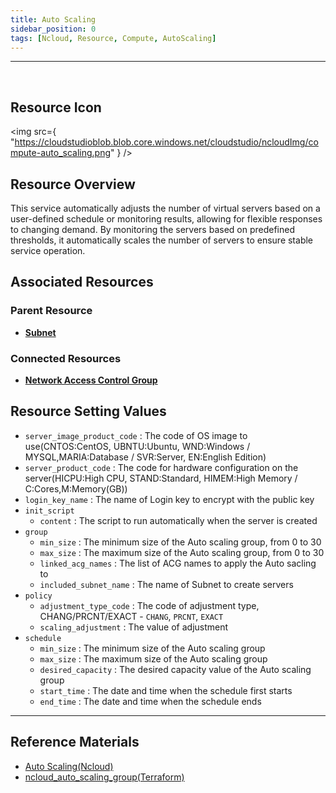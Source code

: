 ```yaml
---
title: Auto Scaling
sidebar_position: 0
tags: [Ncloud, Resource, Compute, AutoScaling]
---
```


<hr />
<br />

## Resource Icon

<img
    src={
        "https://cloudstudioblob.blob.core.windows.net/cloudstudio/ncloudImg/compute-auto_scaling.png"
    }
/>

## Resource Overview

This service automatically adjusts the number of virtual servers based on a user-defined schedule or monitoring results, allowing for flexible responses to changing demand. By monitoring the servers based on predefined thresholds, it automatically scales the number of servers to ensure stable service operation.

## Associated Resources

### Parent Resource

-   [**Subnet**](https://docs.cstudio.app/docs/resource/ncloud/Networking/Subnet)

### Connected Resources

-   [**Network Access Control Group**](https://docs.cstudio.app/docs/resource/ncloud/Security/AccessControlGroupp)

## Resource Setting Values

-   `server_image_product_code` : The code of OS image to use(CNTOS:CentOS, UBNTU:Ubuntu, WND:Windows / MYSQL,MARIA:Database / SVR:Server, EN:English Edition)
-   `server_product_code` : The code for hardware configuration on the server(HICPU:High CPU, STAND:Standard, HIMEM:High Memory / C:Cores,M:Memory(GB))
-   `login_key_name` : The name of Login key to encrypt with the public key
-   `init_script`
    -   `content` : The script to run automatically when the server is created
-   `group`
    -   `min_size` : The minimum size of the Auto scaling group, from 0 to 30
    -   `max_size` : The maximum size of the Auto scaling group, from 0 to 30
    -   `linked_acg_names` : The list of ACG names to apply the Auto sacling to
    -   `included_subnet_name` : The name of Subnet to create servers
-   `policy`
    -   `adjustment_type_code` : The code of adjustment type, CHANG/PRCNT/EXACT - `CHANG`, `PRCNT`, `EXACT`
    -   `scaling_adjustment` : The value of adjustment
-   `schedule`
    -   `min_size` : The minimum size of the Auto scaling group
    -   `max_size` : The maximum size of the Auto scaling group
    -   `desired_capacity` : The desired capacity value of the Auto scaling group
    -   `start_time` : The date and time when the schedule first starts
    -   `end_time` : The date and time when the schedule ends

---

## Reference Materials

-   [Auto Scaling(Ncloud)](https://www.ncloud.com/product/compute/autoScaling)
-   [ncloud_auto_scaling_group(Terraform)](https://registry.terraform.io/providers/NaverCloudPlatform/ncloud/latest/docs/resources/auto_scaling_group)
